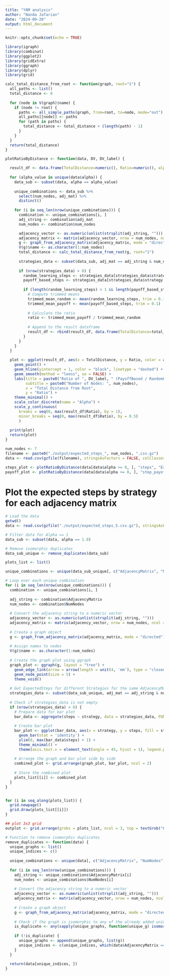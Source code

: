 ---
title: "YAM analysis"
author: "Nanda Jafarian"
date: "2024-09-20"
output: html_document
---

```{r setup, include=FALSE}
knitr::opts_chunk$set(echo = TRUE)
```

```{r}
library(igraph)
library(combinat)
library(ggplot2)
library(gridExtra)
library(ggraph)
library(dplyr)
library(grid)
``` 



```{r}

calc_total_distance_from_root <- function(graph, root="1") {
  all_paths <- list()
  total_distance <- 0
  
  for (node in V(graph)$name) {
    if (node != root) {
      paths <- all_simple_paths(graph, from=root, to=node, mode="out")
      all_paths[[node]] <- paths
      for (path in paths) {
        total_distance <- total_distance + (length(path) - 1)
      }
    }
  }
  return(total_distance)
}

plotRatioByDistance <- function(data, DV, DV_label) { 

  result_df <- data.frame(TotalDistance=numeric(), Ratio=numeric(), alpha=factor(), stringsAsFactors=FALSE)
  
  for (alpha_value in unique(data$alpha)) {
    data_sub <- subset(data, alpha == alpha_value)
    
    unique_combinations <- data_sub %>%
      select(num_nodes, adj_mat) %>%
      distinct()
    
    for (i in seq_len(nrow(unique_combinations))) {
      combination <- unique_combinations[i, ]
      adj_string <- combination$adj_mat
      num_nodes <- combination$num_nodes

      adjacency_vector <- as.numeric(unlist(strsplit(adj_string, "")))
      adjacency_matrix <- matrix(adjacency_vector, nrow = num_nodes, ncol = num_nodes, byrow = TRUE)
      g <- graph_from_adjacency_matrix(adjacency_matrix, mode = "directed")
      V(g)$name <- as.character(1:num_nodes)
      total_distance <- calc_total_distance_from_root(g, root="1")
      
      strategies_data <- subset(data_sub, adj_mat == adj_string & num_nodes == num_nodes)
      
      if (nrow(strategies_data) > 0) {
        random_learning_steps <- strategies_data[strategies_data$strategy == "RandomLearning", DV]
        payoff_based_steps <- strategies_data[strategies_data$strategy == "PayoffBasedLearning", DV]
        
        if (length(random_learning_steps) > 1 && length(payoff_based_steps) > 1) {
          # Compute trimmed means
          trimmed_mean_random <- mean(random_learning_steps, trim = 0.1)
          trimmed_mean_payoff <- mean(payoff_based_steps, trim = 0.1)
          
          # Calculate the ratio
          ratio <- trimmed_mean_payoff / trimmed_mean_random
          
          # Append to the result dataframe
          result_df <- rbind(result_df, data.frame(TotalDistance=total_distance, Ratio=ratio, alpha=factor(alpha_value)))
        }
      }
    }
  }
  
  plot <- ggplot(result_df, aes(x = TotalDistance, y = Ratio, color = alpha)) +
    geom_point() +
    geom_hline(yintercept = 1, color = "black", linetype = "dashed") +
    geom_smooth(method = "loess", se = FALSE) +
    labs(title = paste0("Ratio of ", DV_label, " (PayoffBased / RandomLearning) by Distance"),
         subtitle = paste0("Number of Nodes: ", num_nodes),
         x = "Total Distance from Root",
         y = "Ratio") +
    theme_minimal() +
    scale_color_discrete(name = "Alpha") + 
    scale_y_continuous(
      breaks = seq(0, max(result_df$Ratio), by = 1),
      minor_breaks = seq(0, max(result_df$Ratio), by = 0.5)
      )
  
  print(plot)
  return(plot) 
}

num_nodes <- 7
filename <- paste0("./output/expected_steps_", num_nodes, ".csv.gz")
data <- read.csv(gzfile(filename), stringsAsFactors = FALSE, colClasses = c(adj_mat = "character"))

steps_plot <- plotRatioByDistance(data[data$alpha >= 0, ], "steps", "Expected Steps")
payoff_plot <- plotRatioByDistance(data[data$alpha >= 0, ], "step_payoff", "Expected Payoff/Step")

``` 


# Plot the expected steps by strategy for each adjacency matrix

```{r}
# Load the data
getwd()
data <- read.csv(gzfile("./output/expected_steps_5.csv.gz"), stringsAsFactors = FALSE, colClasses = c(AdjacencyMatrix = "character"))

# Filter data for Alpha == 1
data_sub <- subset(data, alpha == 1.0)

# Remove isomorphic duplicates
data_sub_unique <- remove_duplicates(data_sub)

plots_list <- list()

unique_combinations <- unique(data_sub_unique[, c("AdjacencyMatrix", "NumNodes")])

# Loop over each unique combination
for (i in seq_len(nrow(unique_combinations))) {
  combination <- unique_combinations[i, ]
  
  adj_string <- combination$AdjacencyMatrix
  num_nodes <- combination$NumNodes
  
  # Convert the adjacency string to a numeric vector
  adjacency_vector <- as.numeric(unlist(strsplit(adj_string, "")))
  adjacency_matrix <- matrix(adjacency_vector, nrow = num_nodes, ncol = num_nodes, byrow = TRUE)
  
  # Create a graph object
  g <- graph_from_adjacency_matrix(adjacency_matrix, mode = "directed")
  
  # Assign names to nodes
  V(g)$name <- as.character(1:num_nodes)
  
  # Create the graph plot using ggraph
  graph_plot <- ggraph(g, layout = "tree") +
    geom_edge_link(arrow = arrow(length = unit(4, 'mm'), type = "closed"), end_cap = circle(3, 'mm')) +
    geom_node_point(size = 5) +
    theme_void()
  
  # Get ExpectedSteps for different Strategies for the same AdjacencyMatrix and NumNodes
  strategies_data <- subset(data_sub_unique, adj_mat == adj_string & num_nodes == num_nodes)
  
  # Check if strategies_data is not empty
  if (nrow(strategies_data) > 0) {
    # Prepare data for bar plot
    bar_data <- aggregate(steps ~ strategy, data = strategies_data, FUN = mean)
    
    # Create bar plot
    bar_plot <- ggplot(bar_data, aes(x = strategy, y = steps, fill = strategy)) +
      geom_bar(stat = 'identity') +
      ylim(0, max(bar_data$steps) + 1) +
      theme_minimal() +
      theme(axis.text.x = element_text(angle = 45, hjust = 1), legend.position = "none")
    
    # Arrange the graph and bar plot side by side
    combined_plot <- grid.arrange(graph_plot, bar_plot, ncol = 2)
    
    # Store the combined plot
    plots_list[[i]] <- combined_plot
  }
}


for (i in seq_along(plots_list)) {
  grid.newpage()
  grid.draw(plots_list[[i]])
}

## plot 3x3 grid
outplot <- grid.arrange(grobs = plots_list, ncol = 3, top = textGrob("Expected Steps until Absorption for α = 1.0 "))

```

```{r}
# Function to remove isomorphic duplicates
remove_duplicates <- function(data) {
  unique_graphs <- list()
  unique_indices <- c()
  
  unique_combinations <- unique(data[, c("AdjacencyMatrix", "NumNodes")])
  
  for (i in seq_len(nrow(unique_combinations))) {
    adj_string <- unique_combinations$AdjacencyMatrix[i]
    num_nodes <- unique_combinations$NumNodes[i]
    
    # Convert the adjacency string to a numeric vector
    adjacency_vector <- as.numeric(unlist(strsplit(adj_string, "")))
    adjacency_matrix <- matrix(adjacency_vector, nrow = num_nodes, ncol = num_nodes, byrow = TRUE)
    
    # Create a graph object
    g <- graph_from_adjacency_matrix(adjacency_matrix, mode = "directed")
    
    # Check if the graph is isomorphic to any of the already added unique graphs
    is_duplicate <- any(sapply(unique_graphs, function(unique_g) isomorphic(unique_g, g)))
    
    if (!is_duplicate) {
      unique_graphs <- append(unique_graphs, list(g))
      unique_indices <- c(unique_indices, which(data$AdjacencyMatrix == adj_string & data$NumNodes == num_nodes))
    }
  }
  
  return(data[unique_indices, ])
}
``` 

